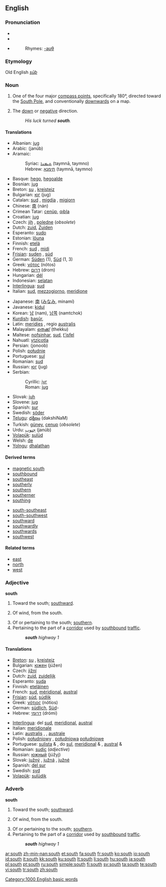 {{see|South}}
{{wikipedia}}
==English==

===Pronunciation===
* {{IPA|/saʊθ/}}
* {{SAMPA|/saUT/}}
* {{audio|en-us-south.ogg|Audio (US)}}
*: Rhymes: [[Rhymes:English:-aʊθ|-aʊθ]]

===Etymology===
Old English ''[[sūþ]]''

===Noun===
{{en-noun|-}}

# One of the four major [[compass point]]s, specifically 180°, directed toward the [[South Pole]], and conventionally [[downwards]] on a map.
# {{figurative}} The [[down]] or [[negative]] direction.
#:''His luck turned '''south'''.''

====Translations====
{{trans-top|compass point}}
*Albanian: [[jug]] {{m}}
*Arabic: {{ARchar|[[جنوب]]}} (janúb)
*Aramaic:
*:Syriac: [[ܬܝܡܢܐ]] (taymnā, taymno) {{f}}
*:Hebrew: [[תימנא]] (taymnā, taymno) {{f}}
*Basque: [[hego]], [[hegoalde]]
*Bosnian: [[jug#Bosnian|jug]] {{m}}
*Breton: [[su]] {{m}}, [[kreisteiz]] {{m}}
*Bulgarian: [[юг]] (jug) {{m}}
*Catalan: [[sud]] {{m}}, [[migdia]] {{m}}, [[migjorn]] {{m}}
*Chinese: [[南]] (nán)
*Crimean Tatar: [[cenüp]], [[qıbla]]
*Croatian: [[jug]] {{m}}
*Czech: [[jih]] {{m}}, [[poledne]] {{n}} (''obsolete'')
*Dutch: [[zuid]], [[Zuiden]] {{n}}
*Esperanto: [[sudo]]
*Estonian: [[lõuna]]
*Finnish: [[etelä]]
*French: [[sud]] {{m}}, [[midi]] {{m}}
*[[Frisian]]: [[suden]] {{n}}, [[súd]]
*German: [[Süden]] {{m}} (1), [[Süd]] (1, 3)
*Greek: [[νότος]] (nótos) {{m}}
*Hebrew: [[דרום]] (drom) {{m}}
*Hungarian: [[dél]]
*Indonesian: [[selatan]]
*[[Interlingua]]: [[sud]]
*Italian: [[sud]], [[mezzogiorno]], [[meridione]]
{{trans-mid}}
*Japanese: [[南]] ([[みなみ]], minamí)
*Javanese: [[kidul]]
*Korean: [[남]] (nam), [[남쪽]] (namtchok)
*[[Kurdish]]: [[başûr]], {{KUchar|[[باشور]]}}
*Latin: [[meridies]] {{m}}, regio [[australis]] {{f}}
*Malayalam: [[തെക്ക്]] (thekku)
*Maltese: [[nofsinhar]], [[sud]], [[t'isfel]]
*Nahuatl: [[ytzicotla]]
*Persian: {{FAchar|[[جنوب]]}} (jonoob)
*Polish: [[południe]] {{n}}
*Portuguese: [[sul]] {{m}}
*Romanian: [[sud]] {{n}}
*Russian: [[юг]] (jug) {{m}}
*Serbian:
*:Cyrillic: [[југ#Serbian|југ]] {{m}}
*:Roman: [[jug#Serbian|jug]] {{m}}
*Slovak: [[juh]] {{m}}
*Slovene: [[jug]] {{m}}
*Spanish: [[sur]] {{m}}
*Swedish: [[söder]]
*[[Telugu]]: [[దక్షిణం]] (dakshiNaM)
*Turkish: [[güney]], [[cenup]] (''obsolete'')
*Urdu: [[جنوب]] (janúb) {{m}}
*[[Volapük]]: [[sulüd]]
*Welsh: [[de]]
*[[Yolngu]]: [[dhalathaŋ]]
{{trans-bottom}}

====Derived terms====
{{top2}}
*[[magnetic south]]
*[[southbound]]
*[[southeast]]
*[[southerly]]
*[[southern]]
*[[southerner]]
*[[southing]]
{{mid2}}
*[[south-southeast]]
*[[south-southwest]]
*[[southward]]
*[[southwardly]]
*[[southwards]]
*[[southwest]]
{{bottom2}}

====Related terms====
*[[east]]
*[[north]]
*[[west]]

===Adjective===
'''south'''

# Toward the south; [[southward]].
# {{meteorology}} Of wind, from the south.
# Of or pertaining to the south; [[southern]].
# Pertaining to the part of a [[corridor]] used by [[southbound]] [[traffic]].
#: '''''south''' highway 1''

====Translations====
{{trans-top|of or pertaining to the south}}
*[[Breton]]: [[su]] {{m}}, [[kreisteiz]] {{m}}
*Bulgarian: [[южен]] (júžen) {{m}}
*Czech: [[jižní]]
*Dutch: [[zuid]], [[zuidelijk]]
*Esperanto: [[suda]]
*Finnish: [[eteläinen]]
*French: [[sud]], [[méridional]], [[austral]]
*[[Frisian]]: [[súd]], [[súdlik]]
*Greek: [[νότιος]] (nótios)
*German: [[südlich]], [[Süd]]-
*Hebrew: [[דרומי]] (drómi)
{{trans-mid}}
*[[Interlingua]]: del [[sud]], [[meridional]], [[austral]]
*Italian: [[meridionale]]
*Latin: [[australis]] {{m}}, {{f}}, [[australe]] {{n}}
*Polish: [[południowy]] {{m}}, [[południowa]] {{f}} [[południowe]] {{n}}
*Portuguese: [[sulista]] {{m}} & {{f}}, do [[sul]], [[meridional]] {{m}} & {{f}}, [[austral]] {{m}} & {{f}}
*Romanian: [[sudic]] (''adjective'')
*Russian: [[южный]] (júžyj)
*Slovak: [[južný]] {{m}}, [[južná]] {{f}}, [[južné]] {{n}}
*Spanish: [[del sur]]
*Swedish: [[syd]]
*[[Volapük]]: [[sulüdik]]
{{trans-bottom}}

===Adverb===
'''south'''

# Toward the south; [[southward]].
# {{meteorology}} Of wind, from the south.
# Of or pertaining to the south; [[southern]].
# Pertaining to the part of a [[corridor]] used by [[southbound]] [[traffic]].
#: '''''south''' highway 1''

[[Category:1000 English basic words]]

[[ar:south]]
[[zh-min-nan:south]]
[[et:south]]
[[fa:south]]
[[fr:south]]
[[ko:south]]
[[io:south]]
[[id:south]]
[[it:south]]
[[kk:south]]
[[ku:south]]
[[lt:south]]
[[li:south]]
[[hu:south]]
[[ja:south]]
[[pl:south]]
[[pt:south]]
[[ru:south]]
[[simple:south]]
[[fi:south]]
[[sv:south]]
[[ta:south]]
[[te:south]]
[[vi:south]]
[[tr:south]]
[[zh:south]]